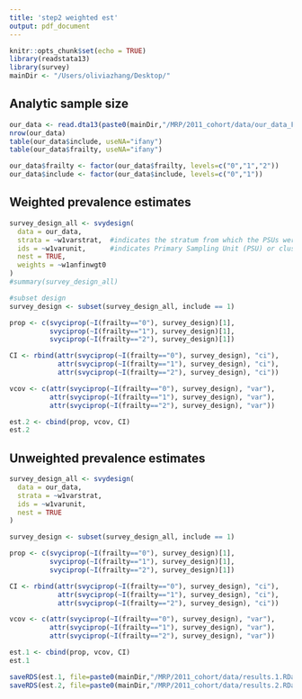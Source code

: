 ```yaml
---
title: 'step2 weighted est'
output: pdf_document
---
```


```r
knitr::opts_chunk$set(echo = TRUE)
library(readstata13)
library(survey)
mainDir <- "/Users/oliviazhang/Desktop/"
```


## Analytic sample size
```r
our_data <- read.dta13(paste0(mainDir,"/MRP/2011_cohort/data/our_data_FULL.dta"))
nrow(our_data)
table(our_data$include, useNA="ifany")
table(our_data$frailty, useNA="ifany")
```



```r
our_data$frailty <- factor(our_data$frailty, levels=c("0","1","2"))
our_data$include <- factor(our_data$include, levels=c("0","1"))
```


## Weighted prevalence estimates

```r
survey_design_all <- svydesign(
  data = our_data, 
  strata = ~w1varstrat,  #indicates the stratum from which the PSUs were drawn
  ids = ~w1varunit,      #indicates Primary Sampling Unit (PSU) or cluster
  nest = TRUE, 
  weights = ~w1anfinwgt0
)
#summary(survey_design_all)
```





```r
#subset design
survey_design <- subset(survey_design_all, include == 1)
```



```r
prop <- c(svyciprop(~I(frailty=="0"), survey_design)[1],
          svyciprop(~I(frailty=="1"), survey_design)[1],
          svyciprop(~I(frailty=="2"), survey_design)[1])

CI <- rbind(attr(svyciprop(~I(frailty=="0"), survey_design), "ci"),
            attr(svyciprop(~I(frailty=="1"), survey_design), "ci"),
            attr(svyciprop(~I(frailty=="2"), survey_design), "ci"))

vcov <- c(attr(svyciprop(~I(frailty=="0"), survey_design), "var"),
          attr(svyciprop(~I(frailty=="1"), survey_design), "var"),
          attr(svyciprop(~I(frailty=="2"), survey_design), "var"))

est.2 <- cbind(prop, vcov, CI)
est.2
```


## Unweighted prevalence estimates

```r
survey_design_all <- svydesign(
  data = our_data, 
  strata = ~w1varstrat, 
  ids = ~w1varunit, 
  nest = TRUE
)
```

```r
survey_design <- subset(survey_design_all, include == 1)
```



```r
prop <- c(svyciprop(~I(frailty=="0"), survey_design)[1],
          svyciprop(~I(frailty=="1"), survey_design)[1],
          svyciprop(~I(frailty=="2"), survey_design)[1])

CI <- rbind(attr(svyciprop(~I(frailty=="0"), survey_design), "ci"),
            attr(svyciprop(~I(frailty=="1"), survey_design), "ci"),
            attr(svyciprop(~I(frailty=="2"), survey_design), "ci"))

vcov <- c(attr(svyciprop(~I(frailty=="0"), survey_design), "var"),
          attr(svyciprop(~I(frailty=="1"), survey_design), "var"),
          attr(svyciprop(~I(frailty=="2"), survey_design), "var"))

est.1 <- cbind(prop, vcov, CI)
est.1
```


```r
saveRDS(est.1, file=paste0(mainDir,"/MRP/2011_cohort/data/results.1.RData"))
saveRDS(est.2, file=paste0(mainDir,"/MRP/2011_cohort/data/results.2.RData"))
```



